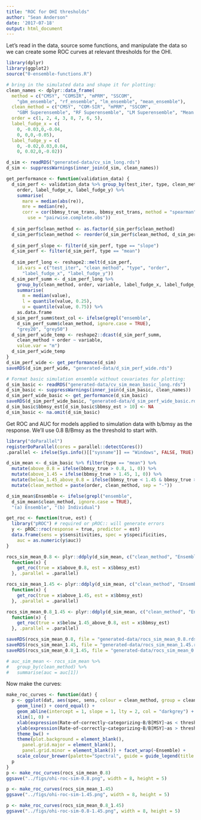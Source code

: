 ```yaml
---
title: "ROC for OHI thresholds"
author: "Sean Anderson"
date: '2017-07-18'
output: html_document
---
```


Let's read in the data, source some functions, and manipulate the data so we can create some ROC curves at relevant thresholds for the OHI.

```r
library(dplyr)
library(ggplot2)
source("0-ensemble-functions.R")

# bring in the simulated data and shape it for plotting:
clean_names <- dplyr::data_frame(
  method = c("CMSY", "COMSIR", "mPRM", "SSCOM",
    "gbm_ensemble", "rf_ensemble", "lm_ensemble", "mean_ensemble"),
  clean_method = c("CMSY", "COM-SIR", "mPRM", "SSCOM",
    "GBM Superensemble", "RF Superensemble", "LM Superensemble", "Mean Ensemble"),
  order = c(1, 2, 4, 3, 8, 7, 6, 5),
  label_fudge_x = c(
    0, -0.03,0,-0.04,
    0, 0,0,-0.05),
  label_fudge_y = c(
    0, -0.02,0.03,0.04,
    0, 0.02,0,-0.02))

d_sim <- readRDS("generated-data/cv_sim_long.rds")
d_sim <- suppressWarnings(inner_join(d_sim, clean_names))

get_performance <- function(validation_data) {
  d_sim_perf <- validation_data %>% group_by(test_iter, type, clean_method,
    order, label_fudge_x, label_fudge_y) %>%
    summarise(
      mare = median(abs(re)),
      mre = median(re),
      corr = cor(bbmsy_true_trans, bbmsy_est_trans, method = "spearman",
        use = "pairwise.complete.obs"))
  
  d_sim_perf$clean_method <- as.factor(d_sim_perf$clean_method)
  d_sim_perf$clean_method <- reorder(d_sim_perf$clean_method, d_sim_perf$order)
  
  d_sim_perf_slope <- filter(d_sim_perf, type == "slope")
  d_sim_perf <- filter(d_sim_perf, type == "mean")
  
  d_sim_perf_long <- reshape2::melt(d_sim_perf,
    id.vars = c("test_iter", "clean_method", "type", "order", 
      "label_fudge_x", "label_fudge_y"))
  d_sim_perf_summ <- d_sim_perf_long %>%
    group_by(clean_method, order, variable, label_fudge_x, label_fudge_y) %>%
    summarise(
      m = median(value),
      l = quantile(value, 0.25),
      u = quantile(value, 0.75)) %>%
    as.data.frame
  d_sim_perf_summ$text_col <- ifelse(grepl("ensemble", 
    d_sim_perf_summ$clean_method, ignore.case = TRUE),
    "grey20", "grey50")
  d_sim_perf_wide_temp <- reshape2::dcast(d_sim_perf_summ, 
    clean_method + order ~ variable,
    value.var = "m")
  d_sim_perf_wide_temp
}
d_sim_perf_wide <- get_performance(d_sim)
saveRDS(d_sim_perf_wide, "generated-data/d_sim_perf_wide.rds")

# Format basic simulation ensemble without covariates for plotting:
d_sim_basic <- readRDS("generated-data/cv_sim_mean_basic_long.rds")
d_sim_basic <- suppressWarnings(inner_join(d_sim_basic, clean_names))
d_sim_perf_wide_basic <- get_performance(d_sim_basic)
saveRDS(d_sim_perf_wide_basic, "generated-data/d_sim_perf_wide_basic.rds")
d_sim_basic$bbmsy_est[d_sim_basic$bbmsy_est > 10] <- NA
d_sim_basic <- na.omit(d_sim_basic)
```

Get ROC and AUC for models applied to simulation data with b/bmsy as the response. We'll use 0.8 B/Bmsy as the threshold to start with. 

```r
library("doParallel")
registerDoParallel(cores = parallel::detectCores())
.parallel <- ifelse(Sys.info()[["sysname"]] == "Windows", FALSE, TRUE)

d_sim_mean <- d_sim_basic %>% filter(type == "mean") %>%
  mutate(above_0.8 = ifelse(bbmsy_true > 0.8, 1, 0)) %>% 
  mutate(above_1.45 = ifelse(bbmsy_true > 1.45, 1, 0)) %>% 
  mutate(below_1.45_above_0.8 = ifelse(bbmsy_true < 1.45 & bbmsy_true > 0.8, 1, 0)) %>% 
  mutate(clean_method = paste(order, clean_method, sep = "-"))

d_sim_mean$Ensemble <- ifelse(grepl("ensemble", 
  d_sim_mean$clean_method, ignore.case = TRUE),
  "(a) Ensemble", "(b) Individual")

get_roc <- function(true, est) {
  library("pROC") # required or pROC:: will generate errors
  y <- pROC::roc(response = true, predictor = est)
  data.frame(sens = y$sensitivities, spec = y$specificities,
    auc = as.numeric(y$auc))
}

rocs_sim_mean_0.8 <- plyr::ddply(d_sim_mean, c("clean_method", "Ensemble"), 
  function(x) {
    get_roc(true = x$above_0.8, est = x$bbmsy_est)
  }, .parallel = .parallel)

rocs_sim_mean_1.45 <- plyr::ddply(d_sim_mean, c("clean_method", "Ensemble"), 
  function(x) {
    get_roc(true = x$above_1.45, est = x$bbmsy_est)
  }, .parallel = .parallel)

rocs_sim_mean_0.8_1.45 <- plyr::ddply(d_sim_mean, c("clean_method", "Ensemble"), 
  function(x) {
    get_roc(true = x$below_1.45_above_0.8, est = x$bbmsy_est)
  }, .parallel = .parallel)

saveRDS(rocs_sim_mean_0.8, file = "generated-data/rocs_sim_mean_0.8.rds")
saveRDS(rocs_sim_mean_1.45, file = "generated-data/rocs_sim_mean_1.45.rds")
saveRDS(rocs_sim_mean_0.8_1.45, file = "generated-data/rocs_sim_mean_0.8_1.45.rds")

# auc_sim_mean <- rocs_sim_mean %>%
#   group_by(clean_method) %>%
#   summarise(auc = auc[1])
```

Now make the curves:

```r
make_roc_curves <- function(dat) {
  p <- ggplot(dat, aes(spec, sens, colour = clean_method, group = clean_method)) +
    geom_line() + coord_equal() +
    geom_abline(intercept = 1, slope = 1, lty = 2, col = "darkgrey") +
    xlim(1, 0) +
    xlab(expression(Rate~of~correctly~categorizing~B/B[MSY]~as < threshold)) +
    ylab(expression(Rate~of~correctly~categorizing~B/B[MSY]~as > threshold)) +
    theme_bw() +
    theme(plot.background = element_blank(),
      panel.grid.major = element_blank(),
      panel.grid.minor = element_blank()) + facet_wrap(~Ensemble) +
    scale_colour_brewer(palette="Spectral", guide = guide_legend(title = "Model"))
  p
}
p <- make_roc_curves(rocs_sim_mean_0.8)
ggsave("../figs/ohi-roc-sim-0.8.png", width = 8, height = 5)

p <- make_roc_curves(rocs_sim_mean_1.45)
ggsave("../figs/ohi-roc-sim-1.45.png", width = 8, height = 5)

p <- make_roc_curves(rocs_sim_mean_0.8_1.45)
ggsave("../figs/ohi-roc-sim-0.8-1.45.png", width = 8, height = 5)
```
